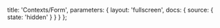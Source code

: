 
  title: 'Contexts/Form',
  parameters: {
    layout: 'fullscreen',
    docs: {
      source: { state: 'hidden' }
    }
  }
};

<ContextsFormDoc />
